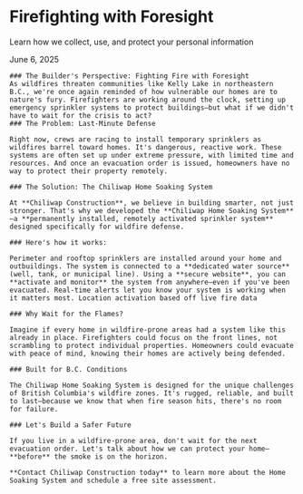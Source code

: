 
<Hero img="/content/firefighting-with-foresight.webp">
  <h1 className="text-4xl mb-6 text-center font-normal! logo-text">Firefighting with Foresight</h1>
  <p className="text-neutral-200! text-lg max-w-2xl text-center">Learn how we collect, use, and protect your personal information</p>
</Hero>

<div className="z-40 max-w-6xl mx-auto px-4 py-16">
    June 6, 2025

    ### The Builder's Perspective: Fighting Fire with Foresight
    As wildfires threaten communities like Kelly Lake in northeastern B.C., we're once again reminded of how vulnerable our homes are to nature's fury. Firefighters are working around the clock, setting up emergency sprinkler systems to protect buildings—but what if we didn't have to wait for the crisis to act? 
    ### The Problem: Last-Minute Defense 

    Right now, crews are racing to install temporary sprinklers as wildfires barrel toward homes. It's dangerous, reactive work. These systems are often set up under extreme pressure, with limited time and resources. And once an evacuation order is issued, homeowners have no way to protect their property remotely. 

    ### The Solution: The Chiliwap Home Soaking System 

    At **Chiliwap Construction**, we believe in building smarter, not just stronger. That's why we developed the **Chiliwap Home Soaking System**—a **permanently installed, remotely activated sprinkler system** designed specifically for wildfire defense. 

    ### Here's how it works: 

    Perimeter and rooftop sprinklers are installed around your home and outbuildings. The system is connected to a **dedicated water source** (well, tank, or municipal line). Using a **secure website**, you can **activate and monitor** the system from anywhere—even if you've been evacuated. Real-time alerts let you know your system is working when it matters most. Location activation based off live fire data

    ### Why Wait for the Flames?

    Imagine if every home in wildfire-prone areas had a system like this already in place. Firefighters could focus on the front lines, not scrambling to protect individual properties. Homeowners could evacuate with peace of mind, knowing their homes are actively being defended. 

    ### Built for B.C. Conditions

    The Chiliwap Home Soaking System is designed for the unique challenges of British Columbia's wildfire zones. It's rugged, reliable, and built to last—because we know that when fire season hits, there's no room for failure. 

    ### Let's Build a Safer Future

    If you live in a wildfire-prone area, don't wait for the next evacuation order. Let's talk about how we can protect your home—**before** the smoke is on the horizon.

    **Contact Chiliwap Construction today** to learn more about the Home Soaking System and schedule a free site assessment.
</div>